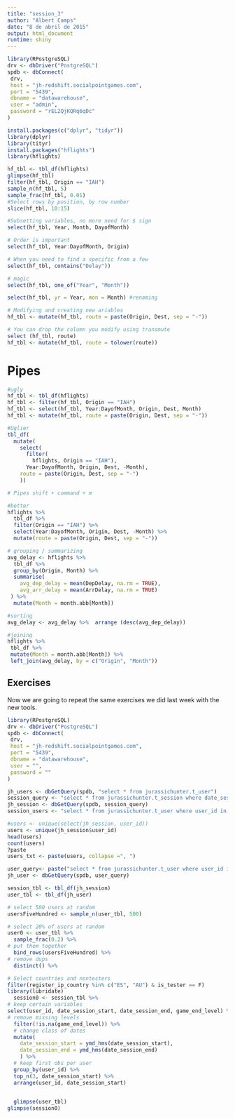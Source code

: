 ```yaml
---
title: "session_3"
author: "Albert Camps"
date: "8 de abril de 2015"
output: html_document
runtime: shiny
---
```

```r

library(RPostgreSQL)
drv <- dbDriver("PostgreSQL")
spdb <- dbConnect(
 drv,
 host = "jh-redshift.socialpointgames.com",
 port = "5439",
 dbname = "datawarehouse",
 user = "admin",
 password = "rEL2QjKQRq6qDc"
)

install.packages(c("dplyr", "tidyr"))
library(dplyr)
library(tityr)
install.packages("hflights")
library(hflights)

hf_tbl <- tbl_df(hflights)
glimpse(hf_tbl)
filter(hf_tbl, Origin == "IAH")
sample_n(hf_tbl, 5)
sample_frac(hf_tbl, 0.01)
#Select rows by position, by row number
slice(hf_tbl, 10:15)

#Subsetting variables, no more need for $ sign
select(hf_tbl, Year, Month, DayofMonth)

# Order is important
select(hf_tbl, Year:DayofMonth, Origin)

# When you need to find a specific from a few
select(hf_tbl, contains("Delay"))

# magic
select(hf_tbl, one_of("Year", "Month"))

select(hf_tbl, yr = Year, mon = Month) #renaming

# Modifying and creating new ariables
hf_tbl <- mutate(hf_tbl, route = paste(Origin, Dest, sep = "-"))

# You can drop the column you modify using transmute
select (hf_tbl, route)
hf_tbl <- mutate(hf_tbl, route = tolower(route))
```

# Pipes
```r
#ugly
hf_tbl <- tbl_df(hflights)
hf_tbl <- filter(hf_tbl, Origin == "IAH")
hf_tbl <- select(hf_tbl, Year:DayofMonth, Origin, Dest, Month)
hf_tbl <- mutate(hf_tbl, route = paste(Origin, Dest, sep = "-"))

#Uglier
tbl_df(
  mutate(
    select(
      filter(
        hflights, Origin == "IAH"),
      Year:DayofMonth, Origin, Dest, -Month),
    route = paste(Origin, Dest, sep = "-")
    ))

# Pipes shift + command + m

#better
hflights %>%
  tbl_df %>%
  filter(Origin == "IAH") %>%
  select(Year:DayofMonth, Origin, Dest, -Month) %>%
  mutate(route = paste(Origin, Dest, sep = "-"))

# grouping / summarizing
avg_delay <- hflights %>%
  tbl_df %>%
  group_by(Origin, Month) %>%
  summarise(
    avg_dep_delay = mean(DepDelay, na.rm = TRUE),
    avg_arr_delay = mean(ArrDelay, na.rm = TRUE)
 ) %>%
  mutate(Month = month.abb[Month])

#sorting
avg_delay <- avg_delay %>%  arrange (desc(avg_dep_delay))

#joining
hflights %>%
 tbl_df %>%
 mutate(Month = month.abb[Month]) %>%
 left_join(avg_delay, by = c("Origin", "Month"))

```

## Exercises

Now we are going to repeat the same exercises we did last week with the new tools.

```r
library(RPostgreSQL)
drv <- dbDriver("PostgreSQL")
spdb <- dbConnect(
 drv,
 host = "jh-redshift.socialpointgames.com",
 port = "5439",
 dbname = "datawarehouse",
 user = "",
 password = ""
)

jh_users <- dbGetQuery(spdb, "select * from jurassichunter.t_user")
session_query <- "select * from jurassichunter.t_session where date_session_end is not null limit 10000"
jh_session <- dbGetQuery(spdb, session_query)
session_users <- "select * from jurassichunter.t_user where user_id in  "

#users <- unique(select(jh_session, user_id))
users <- unique(jh_session$user_id)
head(users)
count(users)
?paste
users_txt <- paste(users, collapse =", ")

user_query<- paste("select * from jurassichunter.t_user where user_id in (", users_txt,  ")")
jh_user <- dbGetQuery(spdb, user_query)
```

```r
session_tbl <- tbl_df(jh_session)
user_tbl <- tbl_df(jh_user)

# select 500 users at random
usersFiveHundred <- sample_n(user_tbl, 500)

# select 20% of users at random
user0 <- user_tbl %>%
  sample_frac(0.2) %>%
# put them together
  bind_rows(usersFiveHundred) %>%
# remove dups
  distinct() %>%

# Select countries and nontesters
filter(register_ip_country %in% c("ES", "AU") & is_tester == F)
library(lubridate)
  session0 <- session_tbl %>%
# keep certain variables
select(user_id, date_session_start, date_session_end, game_end_level) %>%
# remove missing levels
  filter(!is.na(game_end_level)) %>%
  # change class of dates
  mutate(
    date_session_start = ymd_hms(date_session_start),
    date_session_end = ymd_hms(date_session_end)
    ) %>%
  # keep first obs per user
  group_by(user_id) %>%
  top_n(3, date_session_start) %>%
  arrange(user_id, date_session_start)
  

  glimpse(user_tbl)
glimpse(session0)
```



